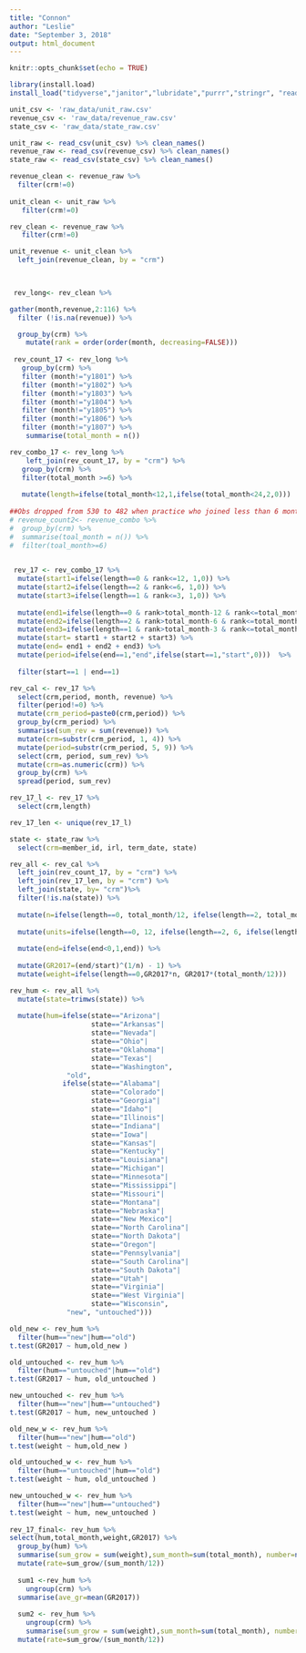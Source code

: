 ```yaml
---
title: "Connon"
author: "Leslie"
date: "September 3, 2018"
output: html_document
---
```


```r
knitr::opts_chunk$set(echo = TRUE)
```


```r

library(install.load)
install_load("tidyverse","janitor","lubridate","purrr","stringr", "readr", "dplyr", "tidyr", "readxl", "data.table", "tidyselect", "knitr","kableExtra", "parsedate","rio","stringi","stringr","ggplot2","grid","gtable") # list packages needed
```

```r
unit_csv <- 'raw_data/unit_raw.csv'
revenue_csv <- 'raw_data/revenue_raw.csv'
state_csv <- 'raw_data/state_raw.csv'
```

```r
unit_raw <- read_csv(unit_csv) %>% clean_names()
revenue_raw <- read_csv(revenue_csv) %>% clean_names()
state_raw <- read_csv(state_csv) %>% clean_names()
```

```r

revenue_clean <- revenue_raw %>% 
  filter(crm!=0)
 
unit_clean <- unit_raw %>% 
   filter(crm!=0)

rev_clean <- revenue_raw %>% 
   filter(crm!=0)

unit_revenue <- unit_clean %>%
  left_join(revenue_clean, by = "crm") 

  
```

```r
 rev_long<- rev_clean %>% 

gather(month,revenue,2:116) %>%
  filter (!is.na(revenue)) %>% 

  group_by(crm) %>%
    mutate(rank = order(order(month, decreasing=FALSE)))
  
 rev_count_17 <- rev_long %>% 
   group_by(crm) %>% 
   filter (month!="y1801") %>% 
   filter (month!="y1802") %>% 
   filter (month!="y1803") %>% 
   filter (month!="y1804") %>% 
   filter (month!="y1805") %>% 
   filter (month!="y1806") %>% 
   filter (month!="y1807") %>% 
    summarise(total_month = n())

rev_combo_17 <- rev_long %>% 
    left_join(rev_count_17, by = "crm") %>% 
   group_by(crm) %>% 
   filter(total_month >=6) %>% 
   
   mutate(length=ifelse(total_month<12,1,ifelse(total_month<24,2,0)))
 
##Obs dropped from 530 to 482 when practice who joined less than 6 months are dropped, 48 practices were dropped
# revenue_count2<- revenue_combo %>% 
#  group_by(crm) %>% 
#  summarise(toal_month = n()) %>% 
#  filter(toal_month>=6)
  
```

```r
 rev_17 <- rev_combo_17 %>%
  mutate(start1=ifelse(length==0 & rank<=12, 1,0)) %>% 
  mutate(start2=ifelse(length==2 & rank<=6, 1,0)) %>% 
  mutate(start3=ifelse(length==1 & rank<=3, 1,0)) %>% 
  
  mutate(end1=ifelse(length==0 & rank>total_month-12 & rank<=total_month, 1,0)) %>% 
  mutate(end2=ifelse(length==2 & rank>total_month-6 & rank<=total_month, 1,0)) %>% 
  mutate(end3=ifelse(length==1 & rank>total_month-3 & rank<=total_month, 1,0)) %>% 
  mutate(start= start1 + start2 + start3) %>% 
  mutate(end= end1 + end2 + end3) %>% 
  mutate(period=ifelse(end==1,"end",ifelse(start==1,"start",0)))  %>% 
  
  filter(start==1 | end==1)

rev_cal <- rev_17 %>%
  select(crm,period, month, revenue) %>% 
  filter(period!=0) %>% 
  mutate(crm_period=paste0(crm,period)) %>% 
  group_by(crm_period) %>% 
  summarise(sum_rev = sum(revenue)) %>% 
  mutate(crm=substr(crm_period, 1, 4)) %>% 
  mutate(period=substr(crm_period, 5, 9)) %>% 
  select(crm, period, sum_rev) %>% 
  mutate(crm=as.numeric(crm)) %>% 
  group_by(crm) %>% 
  spread(period, sum_rev)

rev_17_l <- rev_17 %>% 
  select(crm,length)

rev_17_len <- unique(rev_17_l)

state <- state_raw %>% 
  select(crm=member_id, irl, term_date, state)

rev_all <- rev_cal %>% 
  left_join(rev_count_17, by = "crm") %>% 
  left_join(rev_17_len, by = "crm") %>% 
  left_join(state, by= "crm")%>% 
  filter(!is.na(state)) %>% 
  
  mutate(n=ifelse(length==0, total_month/12, ifelse(length==2, total_month/6, ifelse(length==1, total_month/3,"Error")))) %>% 
   
  mutate(units=ifelse(length==0, 12, ifelse(length==2, 6, ifelse(length==1, 3 ,0)))) %>% 
  
  mutate(end=ifelse(end<0,1,end)) %>% 
  
  mutate(GR2017=(end/start)^(1/n) - 1) %>% 
  mutate(weight=ifelse(length==0,GR2017*n, GR2017*(total_month/12)))

```

```r
rev_hum <- rev_all %>% 
  mutate(state=trimws(state)) %>% 
  
  mutate(hum=ifelse(state=="Arizona"|
                    state=="Arkansas"|
                    state=="Nevada"|
                    state=="Ohio"|
                    state=="Oklahoma"|
                    state=="Texas"|
                    state=="Washington",
              "old",
             ifelse(state=="Alabama"|
                    state=="Colorado"|
                    state=="Georgia"|
                    state=="Idaho"|
                    state=="Illinois"|
                    state=="Indiana"|
                    state=="Iowa"|
                    state=="Kansas"|
                    state=="Kentucky"|
                    state=="Louisiana"|
                    state=="Michigan"|
                    state=="Minnesota"|
                    state=="Mississippi"|
                    state=="Missouri"|
                    state=="Montana"|
                    state=="Nebraska"|
                    state=="New Mexico"|
                    state=="North Carolina"|
                    state=="North Dakota"|
                    state=="Oregon"|
                    state=="Pennsylvania"|
                    state=="South Carolina"|
                    state=="South Dakota"|
                    state=="Utah"|
                    state=="Virginia"|
                    state=="West Virginia"|
                    state=="Wisconsin",
              "new", "untouched")))

old_new <- rev_hum %>% 
  filter(hum=="new"|hum=="old")
t.test(GR2017 ~ hum,old_new )

old_untouched <- rev_hum %>% 
  filter(hum=="untouched"|hum=="old")
t.test(GR2017 ~ hum, old_untouched )

new_untouched <- rev_hum %>% 
  filter(hum=="new"|hum=="untouched")
t.test(GR2017 ~ hum, new_untouched )

old_new_w <- rev_hum %>% 
  filter(hum=="new"|hum=="old")
t.test(weight ~ hum,old_new )

old_untouched_w <- rev_hum %>% 
  filter(hum=="untouched"|hum=="old")
t.test(weight ~ hum, old_untouched )

new_untouched_w <- rev_hum %>% 
  filter(hum=="new"|hum=="untouched")
t.test(weight ~ hum, new_untouched )
            
rev_17_final<- rev_hum %>%        
select(hum,total_month,weight,GR2017) %>% 
  group_by(hum) %>% 
  summarise(sum_grow = sum(weight),sum_month=sum(total_month), number=n(),ave_gr=mean(GR2017)) %>% 
  mutate(rate=sum_grow/(sum_month/12))
  
  sum1 <-rev_hum %>% 
    ungroup(crm) %>% 
  summarise(ave_gr=mean(GR2017))
  
  sum2 <- rev_hum %>% 
    ungroup(crm) %>% 
    summarise(sum_grow = sum(weight),sum_month=sum(total_month), number=n(),ave_gr=mean(GR2017)) %>% 
  mutate(rate=sum_grow/(sum_month/12))
```
